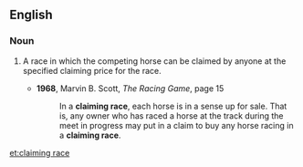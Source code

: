 ==English==

===Noun===
{{en-noun}}
# {{lb|en|horse racing}} A race in which the competing horse can be claimed by anyone at the specified claiming price for the race.
#* '''1968''', Marvin B. Scott, ''The Racing Game'', page 15
#*: In a '''claiming race''', each horse is in a sense up for sale. That is, any owner who has raced a horse at the track during the meet in progress may put in a claim to buy any horse racing in a '''claiming race'''.

[[et:claiming race]]